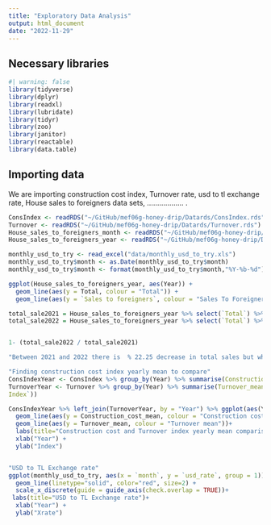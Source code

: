 ```yaml
---
title: "Exploratory Data Analysis"
output: html_document
date: "2022-11-29"
---
```


## Necessary libraries 

```r
#| warning: false
library(tidyverse)
library(dplyr)
library(readxl)
library(lubridate)
library(tidyr)
library(zoo)
library(janitor)
library(reactable)
library(data.table)
```

## Importing data

We are importing construction cost index, Turnover rate, usd to tl exchange rate, House sales to foreigners data sets, .................. .
```r
ConsIndex <- readRDS("~/GitHub/mef06g-honey-drip/Datards/ConsIndex.rds")
Turnover <- readRDS("~/GitHub/mef06g-honey-drip/Datards/Turnover.rds")
House_sales_to_foreigners_month <- readRDS("~/GitHub/mef06g-honey-drip/Datards/House_sales_to_foreigners_month.rds")
House_sales_to_foreigners_year <- readRDS("~/GitHub/mef06g-honey-drip/Datards/House_sales_to_foreigners_year.rds")

monthly_usd_to_try <- read_excel("data/monthly_usd_to_try.xls")
monthly_usd_to_try$month <- as.Date(monthly_usd_to_try$month)
monthly_usd_to_try$month <- format(monthly_usd_to_try$month,"%Y-%b-%d")
```


```r
ggplot(House_sales_to_foreigners_year, aes(Year)) + 
  geom_line(aes(y = Total, colour = "Total")) + 
  geom_line(aes(y = `Sales to foreigners`, colour = "Sales To Foreigners"))

total_sale2021 = House_sales_to_foreigners_year %>% select(`Total`) %>% filter(House_sales_to_foreigners_year$Year == 2021)
total_sale2022 = House_sales_to_foreigners_year %>% select(`Total`) %>% filter(House_sales_to_foreigners_year$Year == 2022)


1- (total_sale2022 / total_sale2021) 

"Between 2021 and 2022 there is  % 22.25 decrease in total sales but when we look to foreign share it increse in terms of percentages"

"Finding construction cost index yearly mean to compare"
ConsIndexYear <- ConsIndex %>% group_by(Year) %>% summarise(Construction_cost_mean = mean(index, na.rm = TRUE))
TurnoverYear <- Turnover %>% group_by(Year) %>% summarise(Turnover_mean = mean(`seasonal and calendar adjusted
Index`))

ConsIndexYear %>% left_join(TurnoverYear, by = "Year") %>% ggplot(aes(Year)) +
  geom_line(aes(y = Construction_cost_mean, colour = "Construction cost mean")) + 
  geom_line(aes(y = Turnover_mean, colour = "Turnover mean"))+
  labs(title="Construction cost and Turnover index yearly mean comparison")+
  xlab("Year") +
  ylab("Index")


"USD to TL Exchange rate"
ggplot(monthly_usd_to_try, aes(x = `month`, y = `usd_rate`, group = 1)) +
  geom_line(linetype="solid", color="red", size=2) +
  scale_x_discrete(guide = guide_axis(check.overlap = TRUE))+
 labs(title="USD to TL Exchange rate")+
  xlab("Year") +
  ylab("Xrate")



```
